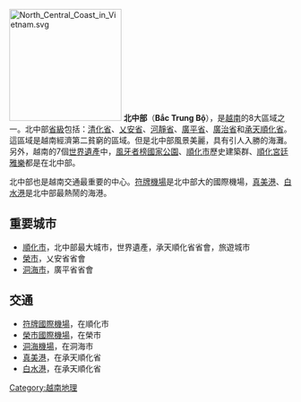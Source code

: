 [[File:North_Central_Coast_in_Vietnam.svg|200px]]
'''北中部'''（'''Bắc Trung Bộ'''），是[[越南|越南]]的8大區域之一。北中部[[越南行政區劃|省級]]包括：[[清化省|清化省]]、[[乂安省|乂安省]]、[[河靜省|河靜省]]、[[廣平省|廣平省]]、[[廣治省|廣治省]]和[[承天順化省|承天順化省]]。這區域是越南經濟第二貧窮的區域。但是北中部風景美麗，具有引人入勝的海灘。另外，越南的7個[[世界遺產|世界遺產]]中，[[風牙者榜國家公園|風牙者榜國家公園]]、[[順化市|順化市]]歷史建築群、[[順化宮廷雅樂|順化宮廷雅樂]]都是在北中部。

北中部也是越南交通最重要的中心。[[符牌機場|符牌機場]]是北中部大的國際機場，[[真美港|真美港]]、[[白水港|白水港]]是北中部最熱鬧的海港。

== 重要城市 ==
*[[順化市|順化市]]，北中部最大城市，世界遺產，承天順化省省會，旅遊城市
*[[榮市|榮市]]，乂安省省會
*[[洞海市|洞海市]]，廣平省省會

== 交通 ==
*[[符牌國際機場|符牌國際機場]]，在順化市
*[[榮市國際機場|榮市國際機場]]，在榮市
*[[洞海機場|洞海機場]]，在洞海市
*[[真美港|真美港]]，在承天順化省
*[[白水港|白水港]]，在承天順化省

{{越南北中部之县市镇区域划分}}
{{越南地理區劃}}

[[Category:越南地理|Category:越南地理]]